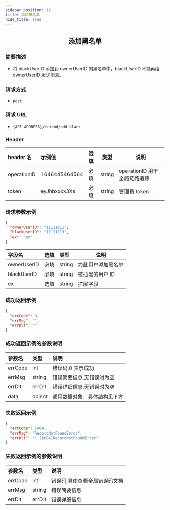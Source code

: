 ```yaml
---
sidebar_position: 12
title: 添加黑名单
hide_title: true
---
```


<center>

## 添加黑名单

</center>

### 简要描述

- 将 blackUserID 添加到 ownerUserID 的黑名单中，blackUserID 不能再给 ownerUserID 发送消息。

### 请求方式

- `post`

### 请求 URL

- `{API_ADDRESS}/friend/add_black`

### Header

| header 名   | 示例值        | 选填 | 类型   | 说明                         |
| :---------- | :------------ | :--- | ------ | ---------------------------- |
| operationID | 1646445464564 | 必填 | string | operationID 用于全局链路追踪 |
| token       | eyJhbxxxx3Xs  | 必填 | string | 管理员 token                 |

### 请求参数示例

```json
{
  "ownerUserID": "11111111",
  "blackUserID": "11111113",
  "ex": "ex"
}
```

| 字段名      | 选填 | 类型   | 说明               |
| :---------- | :--- | :----- | ------------------ |
| ownerUserID | 必填 | string | 为此用户添加黑名单 |
| blackUserID | 必填 | string | 被拉黑的用户 ID    |
| ex          | 选填 | string | 扩展字段           |

### 成功返回示例

```json
{
  "errCode": 0,
  "errMsg": "",
  "errDlt": ""
}
```

### 成功返回示例的参数说明

| 参数名  | 类型   | 说明                         |
| :------ | :----- | :--------------------------- |
| errCode | int    | 错误码,0 表示成功            |
| errMsg  | string | 错误简要信息,无错误时为空    |
| errDlt  | errDlt | 错误详细信息,无错误时为空    |
| data    | object | 通用数据对象，具体结构见下方 |

### 失败返回示例

```json
{
  "errCode": 1004,
  "errMsg": "RecordNotFoundError",
  "errDlt": ": [1004]RecordNotFoundError"
}
```

### 失败返回示例的参数说明

| 参数名  | 类型   | 说明                          |
| :------ | :----- | :---------------------------- |
| errCode | int    | 错误码,具体查看全局错误码文档 |
| errMsg  | string | 错误简要信息                  |
| errDlt  | errDlt | 错误详细信息                  |
